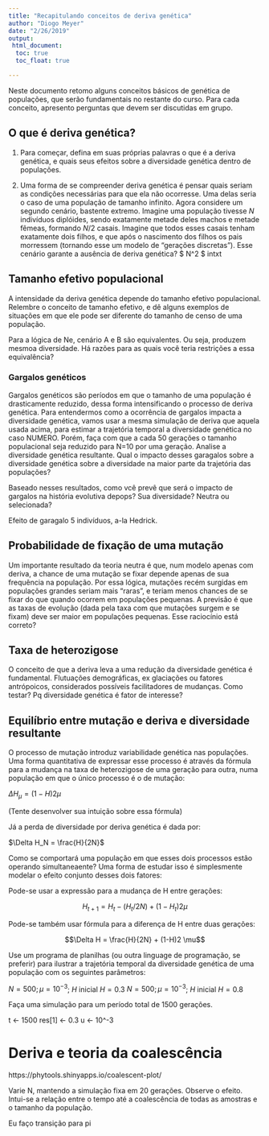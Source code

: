 ```yaml
---
title: "Recapitulando conceitos de deriva genética"
author: "Diogo Meyer"
date: "2/26/2019"
output: 
 html_document:
  toc: true
  toc_float: true

---
```


Neste documento retomo alguns conceitos básicos de genética de populações, que serão fundamentais no restante do curso. Para cada conceito, apresento perguntas que devem ser discutidas em grupo.


## O que é deriva genética?

1. Para começar, defina em suas próprias palavras o que é a deriva genética, e quais seus efeitos sobre a diversidade genética dentro de populações.

2. Uma forma de se compreender deriva genética é pensar quais seriam as condições necessárias para que ela não ocorresse. Uma delas seria o caso de uma população de tamanho infinito. Agora considere um segundo cenário, bastente extremo. Imagine uma população tivesse $N$ indivíduos diplóides, sendo exatamente metade deles machos e metade fêmeas, formando $N/2$ casais. Imagine que todos esses casais tenham exatamente dois filhos, e que após o nascimento dos filhos os pais morressem (tornando esse um modelo de "gerações discretas"). Esse cenário garante a ausência de deriva genética? $ N^2 $ intxt

## Tamanho efetivo populacional

A intensidade da deriva genética depende do tamanho efetivo populacional. Relembre o conceito de tamanho efetivo, e dê alguns exemplos de situações em que ele pode ser diferente do tamanho de censo de uma população. 

Para a lógica de Ne, cenário A e B são equivalentes. Ou seja, produzem mesmoa diversidade. Há razões para as quais você teria restrições a essa equivalência?

### Gargalos genéticos

Gargalos genéticos são períodos em que o tamanho de uma população é drasticamente reduzido, dessa forma intensificando o processo de deriva genética. Para entendermos como a ocorrência de gargalos impacta a diversidade genética, vamos usar a mesma simulação de deriva que aquela usada acima, para estimar a trajetória temporal a diversidade genética no caso NUMERO. Porém, faça com que a cada 50 gerações o tamanho populacional seja reduzido para N=10 por uma geração. Analise a diversidade genética resultante. Qual o impacto desses garagalos sobre a diversidade genética sobre a diversidade na maior parte da trajetória das populações?

Baseado nesses resultados, como vcê prevê que será o impacto de gargalos na história evolutiva depops? Sua diversidade? Neutra ou selecionada?

Efeito de garagalo 5 indivíduos, a-la Hedrick.


## Probabilidade de fixação de uma mutação

Um importante resultado da teoria neutra é que, num modelo apenas com deriva, a chance de uma mutação se fixar depende apenas de sua frequência na população. Por essa lógica, mutações recém surgidas em populações grandes seriam mais "raras", e teriam menos chances de se fixar do que quando ocorrem em populações pequenas. A previsão é que as taxas de evolução (dada pela taxa com que mutações surgem e se fixam) deve ser maior em populações pequenas. Esse raciocínio está correto?

## Taxa de heterozigose

O conceito de que a deriva leva a uma redução da diversidade genética é fundamental. 
Flutuações demográficas, ex glaciações ou fatores antrópoicos, considerados possíveis facilitadores de mudanças. Como testar? Pq diversidade genética é fator de interesse?

## Equilíbrio entre mutação e deriva e diversidade resultante

O processo de mutação introduz variabilidade genética nas populações. Uma forma quantitativa de expressar esse processo é através da fórmula para a mudança na taxa de heterozigose de uma geração para outra, numa população em que o único processo é o de mutação:

$\Delta H_{\mu} = (1-H)2 \mu$ 

(Tente desenvolver sua intuição sobre essa fórmula)

Já a perda de diversidade por deriva genética é dada por:

$\Delta H_N = \frac{H}{2N}$

Como se comportará uma população em que esses dois processos estão operando simultaneaente? Uma forma de estudar isso é simplesmente modelar o efeito conjunto desses dois fatores:


Pode-se  usar a expressão para a mudança de H entre gerações:

$$ H_{t+1} = H_t - (H_t / 2N) + (1-H_t)2 \mu $$ 

Pode-se também usar fórmula para a diferença de H entre duas gerações:

$$\Delta H  = \frac{H}{2N} + (1-H)2 \mu$$


Use um programa de planilhas (ou outra linguage de programação, se preferir) para ilustrar a trajetória temporal da diversidade genética de uma população com os seguintes parâmetros: 

$N=500; \mu = 10^{-3}$; $H$ inicial $H=0.3$
$N=500; \mu = 10^{-3}$; $H$ inicial $H=0.8$


Faça uma simulação para um período total de 1500 gerações.


t <- 1500
res[1] <- 0.3
u <- 10^-3



# Deriva e teoria da coalescência

https://phytools.shinyapps.io/coalescent-plot/

Varie N, mantendo a simulação fixa em 20 gerações. Observe o efeito. Intui-se a relação entre o tempo até a coalescência de todas as amostras e o tamanho da população.

Eu faço transição para pi


